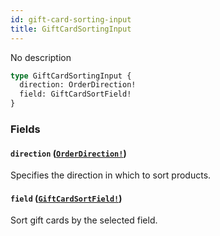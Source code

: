 ```yaml
---
id: gift-card-sorting-input
title: GiftCardSortingInput
---
```


No description

```graphql
type GiftCardSortingInput {
  direction: OrderDirection!
  field: GiftCardSortField!
}
```

### Fields

#### `direction` ([`OrderDirection!`](../../../developer/api-reference/enums/order-direction))

Specifies the direction in which to sort products.

#### `field` ([`GiftCardSortField!`](../../../developer/api-reference/enums/gift-card-sort-field))

Sort gift cards by the selected field.
